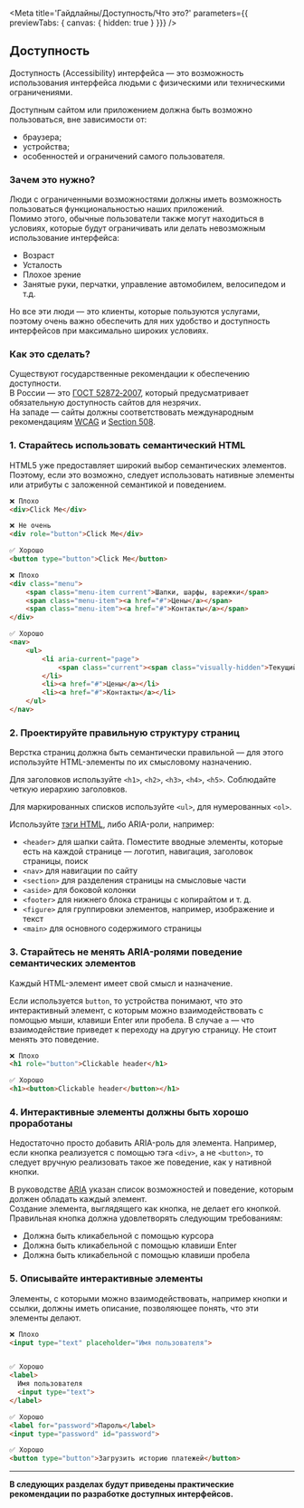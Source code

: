 
<Meta
  title='Гайдлайны/Доступность/Что это?'
  parameters={{ previewTabs: { canvas: { hidden: true } }}}
/>

## Доступность

Доступность (Accessibility) интерфейса — это возможность использования интерфейса людьми с физическими или техническими ограничениями.

Доступным сайтом или приложением должна быть возможно пользоваться, вне зависимости от:
- браузера;
- устройства;
- особенностей и ограничений самого пользователя.

### Зачем это нужно?

Люди с ограниченными возможностями должны иметь возможность пользоваться функциональностью наших приложений.<br/>
Помимо этого, обычные пользователи также могут находиться в условиях, которые будут ограничивать или делать невозможным использование интерфейса:

- Возраст
- Усталость
- Плохое зрение
- Занятые руки, перчатки, управление автомобилем, велосипедом и т.д.

Но все эти люди — это клиенты, которые пользуются услугами, поэтому очень важно обеспечить для них удобство и доступность интерфейсов при максимально широких условиях.

### Как это сделать?

Существуют государственные рекомендации к обеспечению доступности.<br/>
В России — это [ГОСТ 52872‑2007](http://www.tehlit.ru/1lib_norma_doc/53/53197/index.htm), который предусматривает обязательную доступность сайтов для незрячих.<br/>
На западе — сайты должны соответствовать международным рекомендациям [WCAG](https://www.w3.org/WAI/standards-guidelines/wcag/) и [Section 508](https://www.section508.gov/).

### 1. Старайтесь использовать семантический HTML

HTML5 уже предоставляет широкий выбор семантических элементов. Поэтому, если это возможно, следует использовать нативные элементы или атрибуты с заложенной семантикой и поведением.

```html
❌ Плохо
<div>Click Me</div>

❌ Не очень
<div role="button">Click Me</div>

✅ Хорошо
<button type="button">Click Me</button>
```

```html
❌ Плохо
<div class="menu">
    <span class="menu-item current">Шапки, шарфы, варежки</span>
    <span class="menu-item"><a href="#">Цены</a></span>
    <span class="menu-item"><a href="#">Контакты</a></span>
</div>

✅ Хорошо
<nav>
    <ul>
        <li aria-current="page">
            <span class="current"><span class="visually-hidden">Текущий пункт:</span>Шапки, шарфы, варежки</span>
        </li>
        <li><a href="#">Цены</a></li>
        <li><a href="#">Контакты</a></li>
    </ul>
</nav>
```

### 2. Проектируйте правильную структуру страниц

Верстка страниц должна быть семантически правильной — для этого используйте HTML-элементы по их смысловому назначению.

Для заголовков используйте `<h1>`, `<h2>`, `<h3>`, `<h4>`, `<h5>`. Соблюдайте четкую иерархию заголовков.

Для маркированных списков используйте `<ul>`, для нумерованных `<ol>`.

Используйте [тэги HTML](https://www.w3schools.com/TAGS/default.ASP), либо ARIA-роли, например:
- `<header>` для шапки сайта. Поместите вводные элементы, которые есть на каждой странице — логотип, навигация, заголовок страницы, поиск
- `<nav>` для навигации по сайту
- `<section>` для разделения страницы на смысловые части
- `<aside>` для боковой колонки
- `<footer>` для нижнего блока страницы с копирайтом и т. д.
- `<figure>` для группировки элементов, например, изображение и текст
- `<main>` для основного содержимого страницы

### 3. Старайтесь не менять ARIA-ролями поведение семантических элементов

Каждый HTML-элемент имеет свой смысл и назначение.

Если используется `button`, то устройства понимают, что это интерактивный элемент, с которым можно взаимодействовать с помощью мыши, клавиши Enter или пробела. В случае `a` — что взаимодействие приведет к переходу на другую страницу. Не стоит менять это поведение.

```html
❌ Плохо
<h1 role="button">Clickable header</h1>

✅ Хорошо
<h1><button>Clickable header</button></h1>
```

### 4. Интерактивные элементы должны быть хорошо проработаны

Недостаточно просто добавить ARIA-роль для элемента. Например, если кнопка реализуется с помощью тэга `<div>`, а не `<button>`, то следует вручную реализовать такое же поведение, как у нативной кнопки.

В руководстве [ARIA](https://www.w3.org/TR/2019/NOTE-wai-aria-practices-1.1-20190814/examples/) указан список возможностей и поведение, которым должен обладать каждый элемент.<br/>
Создание элемента, выглядящего как кнопка, не делает его кнопкой. Правильная кнопка должна удовлетворять следующим требованиям:

- Должна быть кликабельной с помощью курсора
- Должна быть кликабельной с помощью клавиши Enter
- Должна быть кликабельной с помощью клавиши пробела

### 5. Описывайте интерактивные элементы

Элементы, с которыми можно взаимодействовать, например кнопки и ссылки, должны иметь описание, позволяющее понять, что эти элементы делают.

```html
❌ Плохо
<input type="text" placeholder="Имя пользователя">


✅ Хорошо
<label>
  Имя пользователя
  <input type="text">
</label>

✅ Хорошо
<label for="password">Пароль</label>
<input type="password" id="password">

✅ Хорошо
<button type="button">Загрузить историю платежей</button>
```

---

**В следующих разделах будут приведены практические рекомендации по разработке доступных интерфейсов.**
